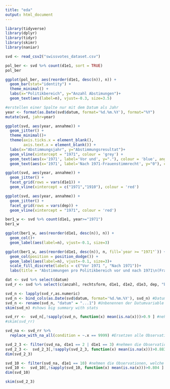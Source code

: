 ```yaml
---
title: "eda"
output: html_document
---
```


```r
library(tidyverse)
library(dplyr)
library(tidyr)
library(skimr)
library(naniar)

svd <- read_csv2("swissvotes_dataset.csv")
```

```r
pol_ber <- svd %>% count(d1e1, sort = TRUE)
pol_ber

ggplot(pol_ber, aes(reorder(d1e1, desc(n)), n)) +
  geom_bar(stat="identity") + 
  theme_minimal() +
  labs(x="Politikbereich", y="Anzahl Abstimungen")+
  geom_text(aes(label=n), vjust=-0.3, size=3.5)

```

```r
#erstellen einer Spalte nur mit dem Datum als Jahr
year <- format(as.Date(svd$datum, format='%d.%m.%Y'), format="%Y")
mutate(svd, jahr=year)
```

```r
ggplot(svd, aes(year, annahme)) + 
  geom_jitter() + 
  theme_minimal()+
  theme(axis.ticks.x = element_blank(), 
        axis.text.x = element_blank()) +
  labs(x="Abstimmungsjahr", y="Abstimmungsresultat")+
  geom_vline(xintercept = "1971", colour = 'grey') +
  geom_text(aes(x='1971', label='Vor und', y="."), colour = 'blue', angle=90, vjust=-1.2, text=element_text(size = 3)) +
  geom_text(aes(x='1971', label='Nach 1971-Frauenstimmrecht', y="0"), colour = 'hotpink', angle=90, vjust=1.2, text=element_text(size = 3))

ggplot(svd, aes(year, annahme)) + 
  geom_jitter() + 
  facet_grid(rows = vars(d1e1)) + 
  geom_vline(xintercept = c("1971","1910"), colour = 'red')

ggplot(svd, aes(year, annahme)) + 
  geom_jitter() + 
  facet_grid(rows = vars(dep)) + 
  geom_vline(xintercept = "1971", colour = 'red')
```

```r
ber1_w <- svd %>% count(d1e1, year>="1971")
ber1_w 

ggplot(ber1_w, aes(reorder(d1e1, desc(n)), n)) + 
  geom_col()+ 
  geom_label(aes(label=n), vjust=-0.1, size=3)

ggplot(ber1_w, aes(reorder(d1e1, desc(n)), n, fill=`year >= "1971"`)) + 
  geom_col(position = position_dodge()) +
  geom_label(aes(label=n), vjust=-0.1, size=3)+
  scale_fill_discrete(labels = c("Vor 1971 ", "Nach 1971"))+
  labs(title = "Abstimmungen pro Politikbereich vor und nach 1971\n(Frauenstimmrecht)", x="Politikbereich", y="Anzahl Abstimungen", fill="Anzahl\nAbstimmungen")


```


```r
dat <- svd %>% select(datum)
svd_r <- svd %>% select(c(anzahl, rechtsform, d1e1, d1e2, d1e3, dep, "br-pos", legislatur, "bv-pos", "nr-pos", nrja, nrnein, "sr-pos", srja, srnein, "dat-force", dauer_bv, sammelfrist, unter_g, "p-fdp":"p-bpuk", "w-fdp":"w-ubrige", "ja-lager", "nein-lager", "keinepar-summe", "leer-summe", "freigabe-summe", "neutral-summe", "unbekannt-summe", "inserate-ja", "inserate-nein", "inserate-jaanteil", "mediares-tot", "mediares-d", "mediares-f", "mediaton-tot", "mediaton-d", "mediaton-f", volk, stand, annahme, bet, ungultig, gultig, "volkja-proz", "kt-ja", "kt-nein", ktjaproz, matches("..-bet"), matches("..-japroz"), matches("..-annahme")))

svd_n <- lapply(svd_r,as.numeric)
svd_n <- bind_cols(as.Date(svd$datum, format='%d.%m.%Y'), svd_n) #Datumformat korrigieren
svd_n <- rename(svd_n, "datum" = "...1") #Unbenennen der Datumvariable
skim(svd_n) #shows big summary with stats
```

```r
svd_rr <-  svd_n[,!sapply(svd_n, function(x) mean(is.na(x)))>0.9 ] #nehmen nur Variablen denen nicht mehr als 90% der Daten fehlen. 
#skim(svd_rr)

svd_na <- svd_rr %>% 
  replace_with_na_all(condition = ~.x == 9999) #Ersetzen alle Observationen welche 9999 haben (zu dieser Zeit nicht existieren) mit NA. Damit haben wir ein besseres Bild wie die Variable organisiert ist. 
```

```r
svd_2_3 <- filter(svd_na, d1e1 == 2 | d1e1 == 3) #nehmen die Observationen, welche dem Politikbereich 2 oder 3 angehören
svd_2_3 <-  svd_2_3[,!sapply(svd_2_3, function(x) mean(is.na(x)))>0.883 ]
dim(svd_2_3)

svd_10 <- filter(svd_na, d1e1 == 10) #nehmen die Observationen, welche dem Politikbereich 10 angehören
svd_10 <-  svd_10[,!sapply(svd_10, function(x) mean(is.na(x)))>0.804 ]
dim(svd_10)

skim(svd_2_3)
```
```r

```






